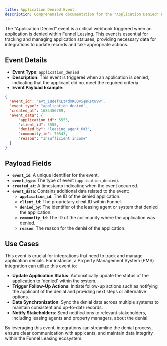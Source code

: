 ```yaml
---
title: Application Denied Event
description: Comprehensive documentation for the "Application Denied" webhook event, detailing its purpose, payload, and use cases for seamless integration within the Funnel Leasing platform.
---
```


The "Application Denied" event is a critical webhook triggered when an application is denied within Funnel Leasing. This event is essential for tracking and managing application statuses, providing necessary data for integrations to update records and take appropriate actions.

## Event Details

- **Event Type**: `application_denied`
- **Description**: This event is triggered when an application is denied, indicating that the applicant did not meet the required criteria.
- **Event Payload Example**:

```json
{
  "event_id": "evt_1QdefKLt4dXK03v5qaRstuvw",
  "event_type": "application_denied",
  "created_at": 1683456789,
  "event_data": {
      "application_id": 5555,
      "client_id": 5555,
      "denied_by": "leasing_agent_003",
      "community_id": 76543,
      "reason": "Insufficient income"
  }
}
```

## Payload Fields

- **`event_id`**: A unique identifier for the event.
- **`event_type`**: The type of event (`application_denied`).
- **`created_at`**: A timestamp indicating when the event occurred.
- **`event_data`**: Contains additional data related to the event:
  - **`application_id`**: The ID of the denied application.
  - **`client_id`**: The proprietary client ID within Funnel.
  - **`denied_by`**: The identifier of the leasing agent or system that denied the application.
  - **`community_id`**: The ID of the community where the application was denied.
  - **`reason`**: The reason for the denial of the application.

## Use Cases

This event is crucial for integrations that need to track and manage application denials. For instance, a Property Management System (PMS) integration can utilize this event to:

- **Update Application Status**: Automatically update the status of the application to 'denied' within the system.
- **Trigger Follow-Up Actions**: Initiate follow-up actions such as notifying the applicant of the denial and providing next steps or alternative options.
- **Data Synchronization**: Sync the denial data across multiple systems to maintain consistent and up-to-date records.
- **Notify Stakeholders**: Send notifications to relevant stakeholders, including leasing agents and property managers, about the denial.

By leveraging this event, integrations can streamline the denial process, ensure clear communication with applicants, and maintain data integrity within the Funnel Leasing ecosystem.